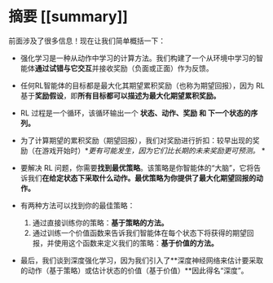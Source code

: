 # 摘要 [[summary]]

前面涉及了很多信息！现在让我们简单概括一下：

- 强化学习是一种从动作中学习的计算方法。我们构建了一个从环境中学习的智能体**通过试错与它交互**并接收奖励（负面或正面）作为反馈。

- 任何RL智能体的目标都是最大化其期望累积奖励（也称为期望回报），因为 RL 基于**奖励假设**，即**所有目标都可以描述为最大化期望累积奖励。**

- RL 过程是一个循环，该循环输出一个 **状态、动作、奖励 和 下一个状态的序列。**

- 为了计算期望的累积奖励（期望回报），我们对奖励进行折扣：较早出现的奖励（在游戏开始时）**更有可能发生，因为它们比长期的未来奖励更可预测。* *

- 要解决 RL 问题，你需要**找到最优策略**。该策略是你智能体的“大脑”，它将告诉我们**在给定状态下采取什么动作。**最优策略**为你提供了最大化期望回报的动作。**

- 有两种方法可以找到你的最佳策略：
    1. 通过直接训练你的策略：**基于策略的方法。**
    2. 通过训练一个价值函数来告诉我们智能体在每个状态下将获得的期望回报，并使用这个函数来定义我们的策略：**基于价值的方法。**

- 最后，我们谈到深度强化学习，因为我们引入了**深度神经网络来估计要采取的动作（基于策略）或估计状态的价值（基于价值）**因此得名“深度”。